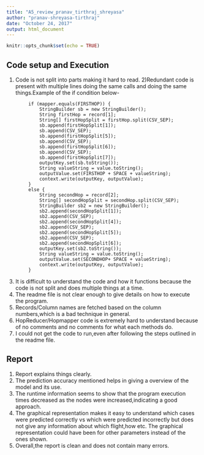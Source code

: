 ---
title: "A5_review_pranav_tirthraj_shreyasa"
author: "pranav-shreyasa-tirthraj"
date: "October 24, 2017"
output: html_document
---

```{r setup, include=FALSE}
knitr::opts_chunk$set(echo = TRUE)
```

## Code setup and Execution
1) Code is not split into parts making it hard to read.
2)Redundant code is present with multiple lines doing the same calls and doing the same things.Example of the if  condition below-

```
        if (mapper.equals(FIRSTHOP)) {
            StringBuilder sb = new StringBuilder();
            String firstHop = record[1];
            String[] firstHopSplit = firstHop.split(CSV_SEP);
            sb.append(firstHopSplit[1]);
            sb.append(CSV_SEP);
            sb.append(firstHopSplit[5]);
            sb.append(CSV_SEP);
            sb.append(firstHopSplit[6]);
            sb.append(CSV_SEP);
            sb.append(firstHopSplit[7]);
            outputKey.set(sb.toString());
            String valueString = value.toString();
            outputValue.set(FIRSTHOP + SPACE + valueString);
            context.write(outputKey, outputValue);
        }
        else {
            String secondHop = record[2];
            String[] secondHopSplit = secondHop.split(CSV_SEP);
            StringBuilder sb2 = new StringBuilder();
            sb2.append(secondHopSplit[1]);
            sb2.append(CSV_SEP);
            sb2.append(secondHopSplit[4]);
            sb2.append(CSV_SEP);
            sb2.append(secondHopSplit[5]);
            sb2.append(CSV_SEP);
            sb2.append(secondHopSplit[6]);
            outputKey.set(sb2.toString());
            String valueString = value.toString();
            outputValue.set(SECONDHOP+ SPACE + valueString);
            context.write(outputKey, outputValue);
        }
```

3) It is difficult to understand the code and how it functions because the code is not split and does multiple things at a time.
4) The readme file is not clear enough to give details on how to execute the program.
5) Records/Column names are fetched based on the column numbers,which is a bad technique in general.
6) HopReducer/Hopmapper code is extremely hard to understand because of no comments and no comments for what each methods do.
6) I could not get the code to run,even after following the steps outlined in the readme file.

## Report
1) Report explains things clearly.
2) The prediction accuracy mentioned helps in giving a overview of the model and its use.
3) The runtime information seems to show that the program execution times decreased as the nodes were increased,indicating a good approach.
4) The graphical representation makes it easy to understand which cases were predicted correctly vs which were predicted incorrectly but does not give any information about which flight,how etc. The graphical representation could have been for other parameters instead of the ones shown.
5) Overall,the report is clean and does not contain many errors.



